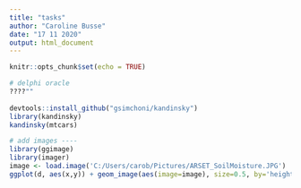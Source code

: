 ```yaml
---
title: "tasks"
author: "Caroline Busse"
date: "17 11 2020"
output: html_document
---
```


```r
knitr::opts_chunk$set(echo = TRUE)
```

```r
# delphi oracle
????""
  
devtools::install_github("gsimchoni/kandinsky")
library(kandinsky)
kandinsky(mtcars)

# add images ----
library(ggimage)
library(imager)
image <- load.image('C:/Users/carob/Pictures/ARSET_SoilMoisture.JPG')
ggplot(d, aes(x,y)) + geom_image(aes(image=image), size=0.5, by='height')


```

